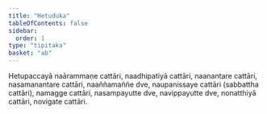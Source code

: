 ```yaml
---
title: "Hetuduka"
tableOfContents: false
sidebar:
  order: 1
type: "tipitaka"
basket: "ab"
---
```



<DynamicBreadcrumb />

<Division number="84">

<Paragraph number="2294">
Hetupaccayā naārammaṇe cattāri, naadhipatiyā cattāri, naanantare cattāri, nasamanantare cattāri, naaññamaññe dve, naupanissaye cattāri (sabbattha cattāri), namagge cattāri, nasampayutte dve, navippayutte dve, nonatthiyā cattāri, novigate cattāri.
</Paragraph>
</Division>